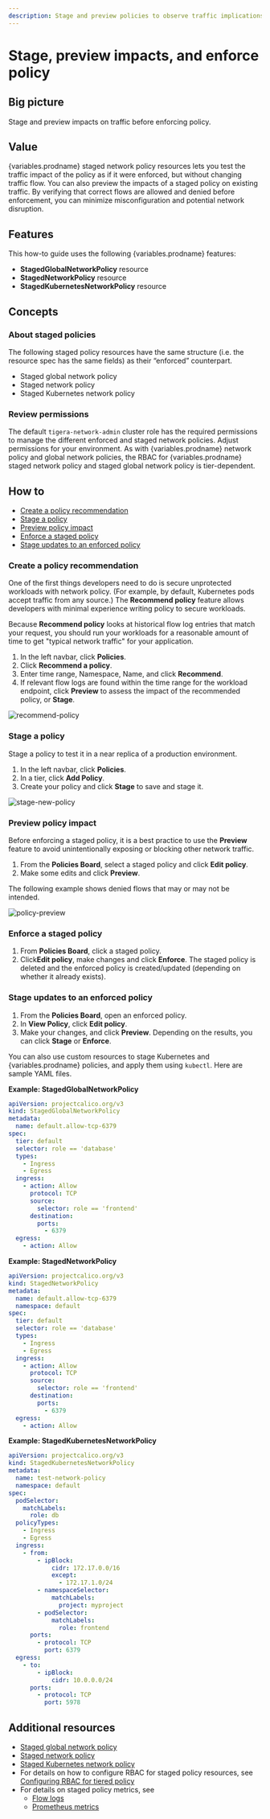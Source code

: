```yaml
---
description: Stage and preview policies to observe traffic implications before enforcing them.
---
```



# Stage, preview impacts, and enforce policy

## Big picture

Stage and preview impacts on traffic before enforcing policy.

## Value

{variables.prodname} staged network policy resources lets you test the traffic impact of the policy as if it were enforced, but without changing traffic flow. You can also preview the impacts of a staged policy on existing traffic. By verifying that correct flows are allowed and denied before enforcement, you can minimize misconfiguration and potential network disruption.

## Features

This how-to guide uses the following {variables.prodname} features:

- **StagedGlobalNetworkPolicy** resource
- **StagedNetworkPolicy** resource
- **StagedKubernetesNetworkPolicy** resource

## Concepts

### About staged policies

The following staged policy resources have the same structure (i.e. the resource spec has the same fields) as their “enforced” counterpart.

- Staged global network policy
- Staged network policy
- Staged Kubernetes network policy

### Review permissions

The default `tigera-network-admin` cluster role has the required permissions to manage the different enforced
and staged network policies. Adjust permissions for your environment. As with {variables.prodname} network policy and global network policies, the RBAC for {variables.prodname} staged network policy and staged global network policy is tier-dependent.

## How to

- [Create a policy recommendation](#create-a-policy-recommendation)
- [Stage a policy](#stage-a-policy)
- [Preview policy impact](#preview-policy-impact)
- [Enforce a staged policy](#enforce-a-staged-policy)
- [Stage updates to an enforced policy](#stage-updates-to-an-enforced-policy)

### Create a policy recommendation

One of the first things developers need to do is secure unprotected workloads with network policy. (For example, by default, Kubernetes pods accept traffic from any source.) The **Recommend policy** feature allows developers with minimal experience writing policy to secure workloads.

Because **Recommend policy** looks at historical flow log entries that match your request, you should run your workloads for a reasonable amount of time to get "typical network traffic" for your application.

1. In the left navbar, click **Policies**.
1. Click **Recommend a policy**.
1. Enter time range, Namespace, Name, and click **Recommend**.
1. If relevant flow logs are found within the time range for the workload endpoint, click **Preview** to assess the impact of the recommended policy, or **Stage**.

![recommend-policy](/img/calico-enterprise/recommend-policy.png)

### Stage a policy

Stage a policy to test it in a near replica of a production environment.

1. In the left navbar, click **Policies**.
1. In a tier, click **Add Policy**.
1. Create your policy and click **Stage** to save and stage it.

![stage-new-policy](/img/calico-enterprise/stage-new-policy.png)

### Preview policy impact

Before enforcing a staged policy, it is a best practice to use the **Preview** feature to avoid unintentionally exposing or blocking other network traffic.

1. From the **Policies Board**, select a staged policy and click **Edit policy**.
1. Make some edits and click **Preview**.

The following example shows denied flows that may or may not be intended.

![policy-preview](/img/calico-enterprise/policy-preview.png)

### Enforce a staged policy

1. From **Policies Board**, click a staged policy.
1. Click**Edit policy**, make changes and click **Enforce**. The staged policy is deleted and the enforced policy is created/updated (depending on whether it already exists).

### Stage updates to an enforced policy

1. From the **Policies Board**, open an enforced policy.
1. In **View Policy**, click **Edit policy**.
1. Make your changes, and click **Preview**. Depending on the results, you can click **Stage** or **Enforce**.

You can also use custom resources to stage Kubernetes and {variables.prodname} policies, and apply them using `kubectl`. Here are sample YAML files.

**Example: StagedGlobalNetworkPolicy**

```yaml
apiVersion: projectcalico.org/v3
kind: StagedGlobalNetworkPolicy
metadata:
  name: default.allow-tcp-6379
spec:
  tier: default
  selector: role == 'database'
  types:
    - Ingress
    - Egress
  ingress:
    - action: Allow
      protocol: TCP
      source:
        selector: role == 'frontend'
      destination:
        ports:
          - 6379
  egress:
    - action: Allow
```

**Example: StagedNetworkPolicy**

```yaml
apiVersion: projectcalico.org/v3
kind: StagedNetworkPolicy
metadata:
  name: default.allow-tcp-6379
  namespace: default
spec:
  tier: default
  selector: role == 'database'
  types:
    - Ingress
    - Egress
  ingress:
    - action: Allow
      protocol: TCP
      source:
        selector: role == 'frontend'
      destination:
        ports:
          - 6379
  egress:
    - action: Allow
```

**Example: StagedKubernetesNetworkPolicy**

```yaml
apiVersion: projectcalico.org/v3
kind: StagedKubernetesNetworkPolicy
metadata:
  name: test-network-policy
  namespace: default
spec:
  podSelector:
    matchLabels:
      role: db
  policyTypes:
    - Ingress
    - Egress
  ingress:
    - from:
        - ipBlock:
            cidr: 172.17.0.0/16
            except:
              - 172.17.1.0/24
        - namespaceSelector:
            matchLabels:
              project: myproject
        - podSelector:
            matchLabels:
              role: frontend
      ports:
        - protocol: TCP
          port: 6379
  egress:
    - to:
        - ipBlock:
            cidr: 10.0.0.0/24
      ports:
        - protocol: TCP
          port: 5978
```

## Additional resources

- [Staged global network policy](../reference/resources/stagedglobalnetworkpolicy.mdx)
- [Staged network policy](../reference/resources/stagednetworkpolicy.mdx)
- [Staged Kubernetes network policy](../reference/resources/stagedkubernetesnetworkpolicy.mdx)
- For details on how to configure RBAC for staged policy resources, see [Configuring RBAC for tiered policy](policy-tiers/rbac-tiered-policies.mdx)
- For details on staged policy metrics, see
  - [Flow logs](../visibility/elastic/flow/datatypes.mdx)
  - [Prometheus metrics](../operations/monitor/metrics/index.mdx#content-main)
